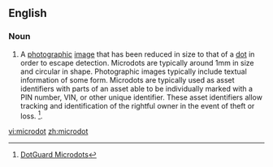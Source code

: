 ==English==

===Noun===
{{wikipedia}}
{{en-noun}}

# A [[photographic]] [[image]] that has been reduced in size to that of a [[dot]] in order to escape detection. Microdots are typically around 1mm in size and circular in shape. Photographic images typically include textual information of some form. Microdots are typically used as asset identifiers with parts of an asset able to be individually marked with a PIN number, VIN, or other unique identifier. These asset identifiers allow tracking and identification of the rightful owner in the event of theft or loss. <ref name=microdots>[http://www.micro-dots.org/ DotGuard Microdots]</ref>.


[[vi:microdot]]
[[zh:microdot]]